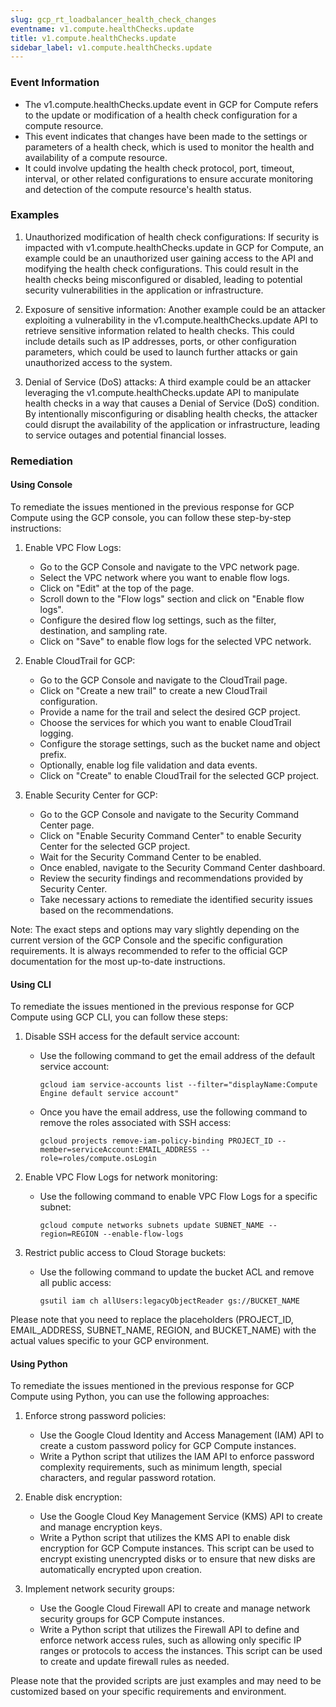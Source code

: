```yaml
--- 
slug: gcp_rt_loadbalancer_health_check_changes
eventname: v1.compute.healthChecks.update
title: v1.compute.healthChecks.update
sidebar_label: v1.compute.healthChecks.update
---
```

                       
### Event Information

- The v1.compute.healthChecks.update event in GCP for Compute refers to the update or modification of a health check configuration for a compute resource.
- This event indicates that changes have been made to the settings or parameters of a health check, which is used to monitor the health and availability of a compute resource.
- It could involve updating the health check protocol, port, timeout, interval, or other related configurations to ensure accurate monitoring and detection of the compute resource's health status.


### Examples

1. Unauthorized modification of health check configurations: If security is impacted with v1.compute.healthChecks.update in GCP for Compute, an example could be an unauthorized user gaining access to the API and modifying the health check configurations. This could result in the health checks being misconfigured or disabled, leading to potential security vulnerabilities in the application or infrastructure.

2. Exposure of sensitive information: Another example could be an attacker exploiting a vulnerability in the v1.compute.healthChecks.update API to retrieve sensitive information related to health checks. This could include details such as IP addresses, ports, or other configuration parameters, which could be used to launch further attacks or gain unauthorized access to the system.

3. Denial of Service (DoS) attacks: A third example could be an attacker leveraging the v1.compute.healthChecks.update API to manipulate health checks in a way that causes a Denial of Service (DoS) condition. By intentionally misconfiguring or disabling health checks, the attacker could disrupt the availability of the application or infrastructure, leading to service outages and potential financial losses.

### Remediation

#### Using Console

To remediate the issues mentioned in the previous response for GCP Compute using the GCP console, you can follow these step-by-step instructions:

1. Enable VPC Flow Logs:
   - Go to the GCP Console and navigate to the VPC network page.
   - Select the VPC network where you want to enable flow logs.
   - Click on "Edit" at the top of the page.
   - Scroll down to the "Flow logs" section and click on "Enable flow logs".
   - Configure the desired flow log settings, such as the filter, destination, and sampling rate.
   - Click on "Save" to enable flow logs for the selected VPC network.

2. Enable CloudTrail for GCP:
   - Go to the GCP Console and navigate to the CloudTrail page.
   - Click on "Create a new trail" to create a new CloudTrail configuration.
   - Provide a name for the trail and select the desired GCP project.
   - Choose the services for which you want to enable CloudTrail logging.
   - Configure the storage settings, such as the bucket name and object prefix.
   - Optionally, enable log file validation and data events.
   - Click on "Create" to enable CloudTrail for the selected GCP project.

3. Enable Security Center for GCP:
   - Go to the GCP Console and navigate to the Security Command Center page.
   - Click on "Enable Security Command Center" to enable Security Center for the selected GCP project.
   - Wait for the Security Command Center to be enabled.
   - Once enabled, navigate to the Security Command Center dashboard.
   - Review the security findings and recommendations provided by Security Center.
   - Take necessary actions to remediate the identified security issues based on the recommendations.

Note: The exact steps and options may vary slightly depending on the current version of the GCP Console and the specific configuration requirements. It is always recommended to refer to the official GCP documentation for the most up-to-date instructions.

#### Using CLI

To remediate the issues mentioned in the previous response for GCP Compute using GCP CLI, you can follow these steps:

1. Disable SSH access for the default service account:
   - Use the following command to get the email address of the default service account:
     ```
     gcloud iam service-accounts list --filter="displayName:Compute Engine default service account"
     ```
   - Once you have the email address, use the following command to remove the roles associated with SSH access:
     ```
     gcloud projects remove-iam-policy-binding PROJECT_ID --member=serviceAccount:EMAIL_ADDRESS --role=roles/compute.osLogin
     ```

2. Enable VPC Flow Logs for network monitoring:
   - Use the following command to enable VPC Flow Logs for a specific subnet:
     ```
     gcloud compute networks subnets update SUBNET_NAME --region=REGION --enable-flow-logs
     ```

3. Restrict public access to Cloud Storage buckets:
   - Use the following command to update the bucket ACL and remove all public access:
     ```
     gsutil iam ch allUsers:legacyObjectReader gs://BUCKET_NAME
     ```

Please note that you need to replace the placeholders (PROJECT_ID, EMAIL_ADDRESS, SUBNET_NAME, REGION, and BUCKET_NAME) with the actual values specific to your GCP environment.

#### Using Python

To remediate the issues mentioned in the previous response for GCP Compute using Python, you can use the following approaches:

1. Enforce strong password policies:
   - Use the Google Cloud Identity and Access Management (IAM) API to create a custom password policy for GCP Compute instances.
   - Write a Python script that utilizes the IAM API to enforce password complexity requirements, such as minimum length, special characters, and regular password rotation.

2. Enable disk encryption:
   - Use the Google Cloud Key Management Service (KMS) API to create and manage encryption keys.
   - Write a Python script that utilizes the KMS API to enable disk encryption for GCP Compute instances. This script can be used to encrypt existing unencrypted disks or to ensure that new disks are automatically encrypted upon creation.

3. Implement network security groups:
   - Use the Google Cloud Firewall API to create and manage network security groups for GCP Compute instances.
   - Write a Python script that utilizes the Firewall API to define and enforce network access rules, such as allowing only specific IP ranges or protocols to access the instances. This script can be used to create and update firewall rules as needed.

Please note that the provided scripts are just examples and may need to be customized based on your specific requirements and environment.


 